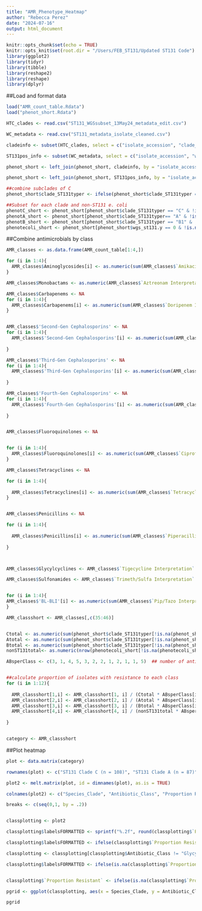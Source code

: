 ```yaml
---
title: "AMR_Phenotype_Heatmap"
author: "Rebecca Perez"
date: "2024-07-16"
output: html_document
---
```


```r
knitr::opts_chunk$set(echo = TRUE)
knitr::opts_knit$set(root.dir = "/Users/FEB_ST131/Updated ST131 Code")
library(ggplot2)
library(tidyr)
library(tibble)
library(reshape2)
library(reshape)
library(dplyr)
```

##Load and format data 
```r
load("AMR_count_table.Rdata")
load("phenot_short.Rdata")

HTC_clades <- read.csv("ST131_WGSsubset_13May24_metadata_edit.csv")

WC_metadata <- read.csv("ST131_metadata_isolate_cleaned.csv")

cladeinfo <- subset(HTC_clades, select = c("isolate_accession", "clade_ST131typer"))

ST131pos_info <- subset(WC_metadata, select = c("isolate_accession", "wgs_st131", "wgs_species"))

phenot_short <- left_join(phenot_short, cladeinfo, by = "isolate_accession")

phenot_short <- left_join(phenot_short, ST131pos_info, by = "isolate_accession")

##combine subclades of C 
phenot_short$clade_ST131typer <- ifelse(phenot_short$clade_ST131typer == "C1-M27" | phenot_short$clade_ST131typer == "C2", "C", phenot_short$clade_ST131typer)

##Subset for each clade and non-ST131 e. coli 
phenotC_short <- phenot_short[phenot_short$clade_ST131typer == "C" & !is.na(phenot_short$clade_ST131typer),]
phenotA_short <- phenot_short[phenot_short$clade_ST131typer== "A" & !is.na(phenot_short$clade_ST131typer),]
phenotB_short <- phenot_short[phenot_short$clade_ST131typer == "B1" & !is.na(phenot_short$clade_ST131typer),]
phenotecoli_short <- phenot_short[phenot_short$wgs_st131.y == 0 & !is.na(phenot_short$wgs_species) & phenot_short$`phenot$wgs_species` == "ecoli",]

```

##Combine antimicrobials by class 
```r
AMR_classes <- as.data.frame(AMR_count_table[1:4,])

for (i in 1:4){
  AMR_classes$Aminoglycosides[i] <- as.numeric(sum(AMR_classes$`Amikacin Interpretation`[i], AMR_classes$`Gentamicin Interpretation`[i], AMR_classes$`Tobramycin Interpretation`[i])) 
}

AMR_classes$Monobactams <- as.numeric(AMR_classes$`Aztreonam Interpretation`)

AMR_classes$Carbapenems <- NA
for (i in 1:4){
  AMR_classes$Carbapenems[i] <- as.numeric(sum(AMR_classes$`Doripenem Interpretation`[i], AMR_classes$`Ertapenem Interpretation`[i], AMR_classes$`Meropenem Interpretation`[i], AMR_classes$`Imipenem Interpretation`[i])) 
}


AMR_classes$'Second-Gen Cephalosporins' <- NA
for (i in 1:4){
  AMR_classes$'Second-Gen Cephalosporins'[i] <- as.numeric(sum(AMR_classes$`Cefuroxime Interpretation`[i], AMR_classes$`Cefoxitin Interpretation`[i]))
  
}

AMR_classes$'Third-Gen Cephalosporins' <- NA
for (i in 1:4){
  AMR_classes$'Third-Gen Cephalosporins'[i] <- as.numeric(sum(AMR_classes$`Cefotaxime Interpretation`[i], AMR_classes$`Ceftazidime Interpretation`[i]))
  
}

AMR_classes$'Fourth-Gen Cephalosporins' <- NA
for (i in 1:4){
  AMR_classes$'Fourth-Gen Cephalosporins'[i] <- as.numeric(sum(AMR_classes$`Cefepime Interpretation`[i]))
  
}


AMR_classes$Fluoroquinolones <- NA


for (i in 1:4){
  AMR_classes$Fluoroquinolones[i] <- as.numeric(sum(AMR_classes$`Ciprofloxacin Interpretation`[i], AMR_classes$`Norfloxacin Interpretation`[i], AMR_classes$`Levofloxacin Interpretation`[i]))
}

AMR_classes$Tetracyclines <- NA

for (i in 1:4){
  
  AMR_classes$Tetracyclines[i] <- as.numeric(sum(AMR_classes$`Tetracycline Interpretation`[i], AMR_classes$`Minocycline Interpretation`[i]))
}


AMR_classes$Penicillins <- NA

for (i in 1:4){
  
  AMR_classes$Penicillins[i] <- as.numeric(sum(AMR_classes$`Piperacillin Interpretation`[i], AMR_classes$`Ampicillin Interpretation`[i]))
  
}



AMR_classes$Glycylcyclines <- AMR_classes$`Tigecycline Interpretation`

AMR_classes$Sulfonamides <- AMR_classes$`Trimeth/Sulfa Interpretation`


for (i in 1:4){
AMR_classes$'BL-BLI'[i] <- as.numeric(sum(AMR_classes$`Pip/Tazo Interpretation`[i], AMR_classes$`Amp/Sulbactam Interpretation`[i], AMR_classes$`Ceftazidime/K Clavulanate Interpretation`[i], AMR_classes$`Cefotaxime/K Clavulanate Interpretation`[i], AMR_classes$`Amox/K Clav Interpretation`[i]))
}

AMR_classshort <- AMR_classes[,c(35:46)]


Ctotal <- as.numeric(sum(phenot_short$clade_ST131typer[!is.na(phenot_short$clade_ST131typer)] == "C"))
Atotal <- as.numeric(sum(phenot_short$clade_ST131typer[!is.na(phenot_short$clade_ST131typer)] == "A"))
Btotal <- as.numeric(sum(phenot_short$clade_ST131typer[!is.na(phenot_short$clade_ST131typer)] == "B1"))
nonST131total<- as.numeric(nrow(phenotecoli_short[!is.na(phenotecoli_short$`Extended Spectrum Beta-Lactamase`),]))

ABsperClass <- c(3, 1, 4, 5, 3, 2, 2, 1, 2, 1, 1, 5)  ## number of antibiotics grouped together per category 


##calculate proportion of isolates with resistance to each class 
for (i in 1:12){
  
  AMR_classshort[1,i] <- AMR_classshort[1, i] / (Ctotal * ABsperClass[i]) 
  AMR_classshort[2,i] <- AMR_classshort[2, i] / (Atotal * ABsperClass[i]) 
  AMR_classshort[3,i] <- AMR_classshort[3, i] / (Btotal * ABsperClass[i])
  AMR_classshort[4,i] <- AMR_classshort[4, i] / (nonST131total * ABsperClass[i])
  
}


category <- AMR_classshort
```

##Plot heatmap 

```r

plot <- data.matrix(category)

rownames(plot) <- c("ST131 Clade C (n = 108)", "ST131 Clade A (n = 87)", "ST131 Clade B (n = 17)", "non-ST131 (n = 148)")

plot2 <- melt.matrix(plot, id = dimnames(plot), as.is = TRUE)

colnames(plot2) <- c("Species_Clade", "Antibiotic_Class", "Proportion Resistant")

breaks <- c(seq(0,1, by = .2))


classplotting <- plot2

classplotting$labelsFORMATTED <- sprintf("%.2f", round(classplotting$`Proportion Resistant`, 2))

classplotting$labelsFORMATTED <- ifelse(classplotting$`Proportion Resistant` < 0.01, "<0.01", classplotting$labelsFORMATTED)

classplotting <- classplotting[classplotting$Antibiotic_Class != "Glycylcyclines",]

classplotting$labelsFORMATTED <- ifelse(is.na(classplotting$`Proportion Resistant`), "<0.01", classplotting$labelsFORMATTED)


classplotting$`Proportion Resistant` <- ifelse(is.na(classplotting$`Proportion Resistant`), 0, classplotting$`Proportion Resistant`)

pgrid <- ggplot(classplotting, aes(x = Species_Clade, y = Antibiotic_Class)) + geom_tile(aes(x = Species_Clade, y = Antibiotic_Class, fill = `Proportion Resistant`)) + scale_fill_viridis_b(breaks = breaks, na.value = "white") + xlab("E. Coli Isolate Sequence Type (ST) and Clade") + ylab("") + theme(legend.position = "top", legend.title = element_text(size = 10), legend.text = element_text(size = 8), legend.title.align = .0001, axis.ticks = element_blank(), axis.title = element_text(size = 15),  axis.title.x = element_text(margin=margin(t=20)), panel.background = element_blank()) +geom_text(aes(label= as.character(labelsFORMATTED)), color = ifelse(classplotting$`Proportion Resistant` > .8, "black", "white")) #,  panel.grid = element_line(color = "lightgrey"))

pgrid
```

